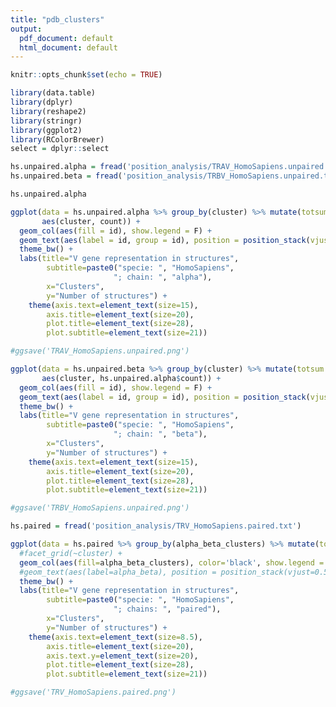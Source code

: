 ```yaml
---
title: "pdb_clusters"
output:
  pdf_document: default
  html_document: default
---
```


```r
knitr::opts_chunk$set(echo = TRUE)
```

```r
library(data.table)
library(dplyr)
library(reshape2)
library(stringr)
library(ggplot2)
library(RColorBrewer)
select = dplyr::select 
```

```r
hs.unpaired.alpha = fread('position_analysis/TRAV_HomoSapiens.unpaired.txt')
hs.unpaired.beta = fread('position_analysis/TRBV_HomoSapiens.unpaired.txt')
```
```r
hs.unpaired.alpha
```

```r
ggplot(data = hs.unpaired.alpha %>% group_by(cluster) %>% mutate(totsum = sum(count)), 
       aes(cluster, count)) + 
  geom_col(aes(fill = id), show.legend = F) +
  geom_text(aes(label = id, group = id), position = position_stack(vjust = 0.5)) +
  theme_bw() + 
  labs(title="V gene representation in structures",
        subtitle=paste0("specie: ", "HomoSapiens",
                       "; chain: ", "alpha"),
        x="Clusters",
        y="Number of structures") +
    theme(axis.text=element_text(size=15),
        axis.title=element_text(size=20), 
        plot.title=element_text(size=28),
        plot.subtitle=element_text(size=21))

#ggsave('TRAV_HomoSapiens.unpaired.png')
```

```r
ggplot(data = hs.unpaired.beta %>% group_by(cluster) %>% mutate(totsum = sum(count)), 
       aes(cluster, hs.unpaired.alpha$count)) + 
  geom_col(aes(fill = id), show.legend = F) +
  geom_text(aes(label = id, group = id), position = position_stack(vjust = 0.5)) +
  theme_bw() + 
  labs(title="V gene representation in structures",
        subtitle=paste0("specie: ", "HomoSapiens",
                       "; chain: ", "beta"),
        x="Clusters",
        y="Number of structures") +
    theme(axis.text=element_text(size=15),
        axis.title=element_text(size=20), 
        plot.title=element_text(size=28),
        plot.subtitle=element_text(size=21))

#ggsave('TRBV_HomoSapiens.unpaired.png')
```

```r
hs.paired = fread('position_analysis/TRV_HomoSapiens.paired.txt')
```



```r
ggplot(data = hs.paired %>% group_by(alpha_beta_clusters) %>% mutate(totsum = sum(count)), aes(alpha_beta_clusters, hs.paired$count)) + 
  #facet_grid(~cluster) +
  geom_col(aes(fill=alpha_beta_clusters), color='black', show.legend = F) +
  #geom_text(aes(label=alpha_beta), position = position_stack(vjust=0.5)) +
  theme_bw() +
  labs(title="V gene representation in structures",
        subtitle=paste0("specie: ", "HomoSapiens",
                       "; chains: ", "paired"),
        x="Clusters",
        y="Number of structures") +
    theme(axis.text=element_text(size=8.5),
        axis.title=element_text(size=20), 
        axis.text.y=element_text(size=20),
        plot.title=element_text(size=28),
        plot.subtitle=element_text(size=21))

#ggsave('TRV_HomoSapiens.paired.png')
```
